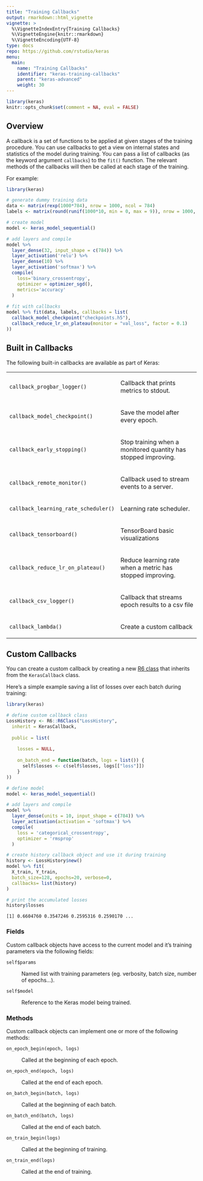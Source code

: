 ```yaml
---
title: "Training Callbacks"
output: rmarkdown::html_vignette
vignette: >
  %\VignetteIndexEntry{Training Callbacks}
  %\VignetteEngine{knitr::rmarkdown}
  %\VignetteEncoding{UTF-8}
type: docs
repo: https://github.com/rstudio/keras
menu:
  main:
    name: "Training Callbacks"
    identifier: "keras-training-callbacks"
    parent: "keras-advanced"
    weight: 30
---
```


```r
library(keras)
knitr::opts_chunk$set(comment = NA, eval = FALSE)
```

## Overview

A callback is a set of functions to be applied at given stages of the training procedure. You can use callbacks to get a view on internal states and statistics of the model during training. You can pass a list of callbacks (as the keyword argument `callbacks`) to the `fit()` function. The relevant methods of the callbacks will then be called at each stage of the training. 

For example:

```r
library(keras)

# generate dummy training data
data <- matrix(rexp(1000*784), nrow = 1000, ncol = 784)
labels <- matrix(round(runif(1000*10, min = 0, max = 9)), nrow = 1000, ncol = 10)

# create model
model <- keras_model_sequential() 

# add layers and compile
model %>%
  layer_dense(32, input_shape = c(784)) %>%
  layer_activation('relu') %>%
  layer_dense(10) %>%
  layer_activation('softmax') %>% 
  compile(
    loss='binary_crossentropy',
    optimizer = optimizer_sgd(),
    metrics='accuracy'
  )
  
# fit with callbacks
model %>% fit(data, labels, callbacks = list(
  callback_model_checkpoint("checkpoints.h5"),
  callback_reduce_lr_on_plateau(monitor = "val_loss", factor = 0.1)
))
```

## Built in Callbacks

The following built-in callbacks are available as part of Keras:

<table class="ref-index">

<tbody>
<tr>
<!--  -->
<td>
`callback_progbar_logger()`
</td>
<td><p>Callback that prints metrics to stdout.</p></td>
</tr><tr>
<!--  -->
<td>
`callback_model_checkpoint()`
</td>
<td><p>Save the model after every epoch.</p></td>
</tr><tr>
<!--  -->
<td>
`callback_early_stopping()`
</td>
<td><p>Stop training when a monitored quantity has stopped improving.</p></td>
</tr><tr>
<!--  -->
<td>
`callback_remote_monitor()`
</td>
<td><p>Callback used to stream events to a server.</p></td>
</tr><tr>
<!--  -->
<td>
`callback_learning_rate_scheduler()`
</td>
<td><p>Learning rate scheduler.</p></td>
</tr><tr>
<!--  -->
<td>
`callback_tensorboard()`
</td>
<td><p>TensorBoard basic visualizations</p></td>
</tr><tr>
<!--  -->
<td>
`callback_reduce_lr_on_plateau()`
</td>
<td><p>Reduce learning rate when a metric has stopped improving.</p></td>
</tr><tr>
<!--  -->
<td>
`callback_csv_logger()`
</td>
<td><p>Callback that streams epoch results to a csv file</p></td>
</tr><tr>
<!--  -->
<td>
`callback_lambda()`
</td>
<td><p>Create a custom callback</p></td>
</tr>
</tbody>

</table>


## Custom Callbacks

You can create a custom callback by creating a new [R6 class](https://cran.r-project.org/web/packages/R6/vignettes/Introduction.html) that inherits from the `KerasCallback` class. 

Here's a simple example saving a list of losses over each batch during training:

```r
library(keras)

# define custom callback class
LossHistory <- R6::R6Class("LossHistory",
  inherit = KerasCallback,
  
  public = list(
    
    losses = NULL,
     
    on_batch_end = function(batch, logs = list()) {
      self$losses <- c(self$losses, logs[["loss"]])
    }
))

# define model
model <- keras_model_sequential() 

# add layers and compile
model %>% 
  layer_dense(units = 10, input_shape = c(784)) %>% 
  layer_activation(activation = 'softmax') %>% 
  compile(
    loss = 'categorical_crossentropy', 
    optimizer = 'rmsprop'
  )

# create history callback object and use it during training
history <- LossHistory$new()
model %>% fit(
  X_train, Y_train,
  batch_size=128, epochs=20, verbose=0,
  callbacks= list(history)
)

# print the accumulated losses
history$losses
```

```
[1] 0.6604760 0.3547246 0.2595316 0.2590170 ...
```

### Fields

Custom callback objects have access to the current model and it's training parameters via the following fields:

`self$params`

:    Named list with training parameters (eg. verbosity, batch size, number of epochs...).

`self$model`

:    Reference to the Keras model being trained.

### Methods

Custom callback objects can implement one or more of the following methods:

`on_epoch_begin(epoch, logs)`

:    Called at the beginning of each epoch.

`on_epoch_end(epoch, logs)`

:    Called at the end of each epoch.

`on_batch_begin(batch, logs)`

:    Called at the beginning of each batch.

`on_batch_end(batch, logs)`

:    Called at the end of each batch.

`on_train_begin(logs)`

:    Called at the beginning of training.

`on_train_end(logs)`

:    Called at the end of training.



